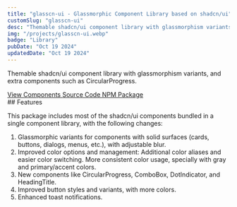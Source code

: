 ```yaml
---
title: "glasscn-ui - Glassmorphic Component Library based on shadcn/ui"
customSlug: "glasscn-ui"
desc: "Themable shadcn/ui component library with glassmorphism variants, and extra components such as CircularProgress."
img: "/projects/glasscn-ui.webp"
badge: "Library"
pubDate: "Oct 19 2024"
updatedDate: "Oct 19 2024"
---
```


Themable shadcn/ui component library with glassmorphism variants, and extra components such as CircularProgress.

<div class="mt-6 flex gap-4 flex-col sm:flex-row items-start">
  <a href="https://itsjavi.com/glasscn-ui" class="btn btn-gray btn-outline" target="_blank" rel="noopener noreferrer">
    View Components
  </a>
  <a
    href="https://github.com/itsjavi/glasscn-ui"
    class="btn btn-gray btn-outline"
    target="_blank"
    rel="noopener noreferrer"
  >
    Source Code
  </a>
  <a
    href="https://www.npmjs.com/package/glasscn-ui"
    class="btn btn-gray btn-outline"
    target="_blank"
    rel="noopener noreferrer"
  >
    NPM Package
  </a>
</div>
## Features

This package includes most of the shadcn/ui components bundled in a single component library, with the following
changes:

1. Glassmorphic variants for components with solid surfaces (cards, buttons, dialogs, menus, etc.), with adjustable
   blur.
2. Improved color options and management: Additional color aliases and easier color switching. More consistent color
   usage, specially with gray and primary/accent colors.
3. New components like CircularProgress, ComboBox, DotIndicator, and HeadingTitle.
4. Improved button styles and variants, with more colors.
5. Enhanced toast notifications.
